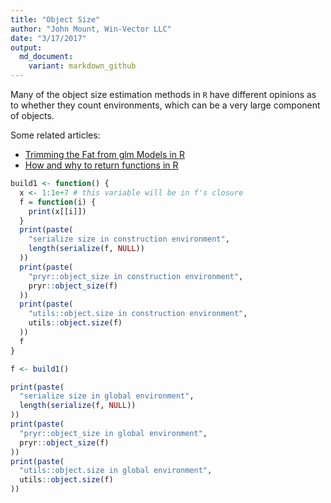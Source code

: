 ```yaml
---
title: "Object Size"
author: "John Mount, Win-Vector LLC"
date: "3/17/2017"
output:
  md_document:
    variant: markdown_github
---
```


Many of the object size estimation methods in `R` have different opinions as to whether they count environments, which can be a very large component of objects.

Some related articles:

 
  * [Trimming the Fat from glm Models in R](http://www.win-vector.com/blog/2014/05/trimming-the-fat-from-glm-models-in-r/)
  * [How and why to return functions in R](http://www.win-vector.com/blog/2015/04/how-and-why-to-return-functions-in-r/)
 

```r

build1 <- function() {
  x <- 1:1e+7 # this variable will be in f's closure
  f = function(i) {
    print(x[[i]])
  }
  print(paste(
    "serialize size in construction environment",
    length(serialize(f, NULL))
  ))
  print(paste(
    "pryr::object_size in construction environment",
    pryr::object_size(f)
  ))
  print(paste(
    "utils::object.size in construction environment",
    utils::object.size(f)
  ))
  f
}

f <- build1()

print(paste(
  "serialize size in global environment",
  length(serialize(f, NULL))
))
print(paste(
  "pryr::object_size in global environment",
  pryr::object_size(f)
))
print(paste(
  "utils::object.size in global environment",
  utils::object.size(f)
))



```
